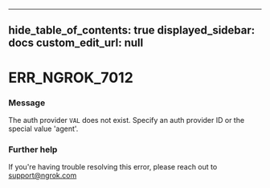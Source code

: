 
---
hide_table_of_contents: true
displayed_sidebar: docs
custom_edit_url: null
---


# ERR_NGROK_7012

### Message
The auth provider `VAL` does not exist. Specify an auth provider ID or the special value 'agent'.

### Further help
If you're having trouble resolving this error, please reach out to [support@ngrok.com](mailto:support@ngrok.com?subject=Help%20with%20ERR_NGROK_7012)


<ErrorDetails error='err_ngrok_7012' />
